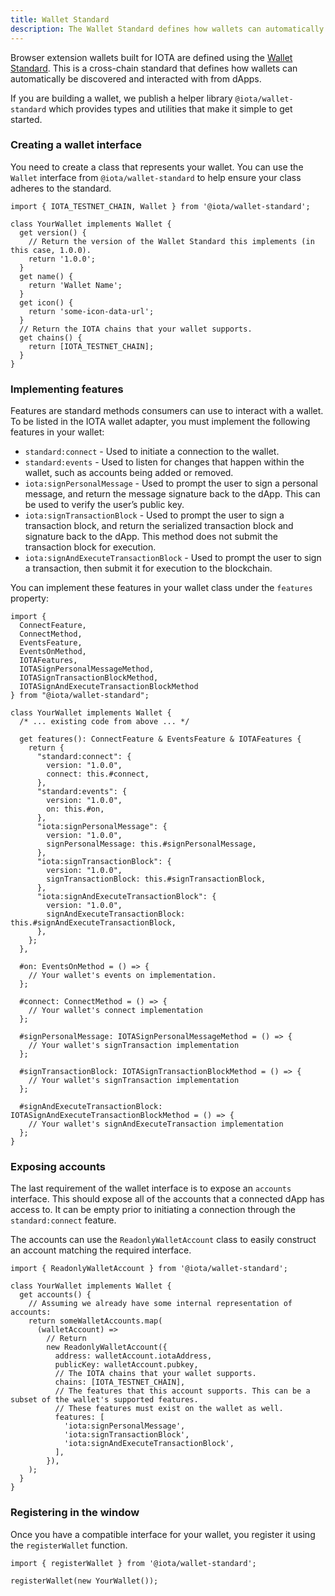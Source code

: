 ```yaml
---
title: Wallet Standard
description: The Wallet Standard defines how wallets can automatically be discovered and interacted with from dApps.
---
```


Browser extension wallets built for IOTA are defined using the [Wallet Standard](https://github.com/wallet-standard/wallet-standard/). This is a cross-chain standard that defines how wallets can automatically be discovered and interacted with from dApps.

If you are building a wallet, we publish a helper library `@iota/wallet-standard` which provides types and utilities that make it simple to get started.

### Creating a wallet interface

You need to create a class that represents your wallet. You can use the `Wallet` interface from
`@iota/wallet-standard` to help ensure your class adheres to the standard.

```tsx
import { IOTA_TESTNET_CHAIN, Wallet } from '@iota/wallet-standard';

class YourWallet implements Wallet {
  get version() {
    // Return the version of the Wallet Standard this implements (in this case, 1.0.0).
    return '1.0.0';
  }
  get name() {
    return 'Wallet Name';
  }
  get icon() {
    return 'some-icon-data-url';
  }
  // Return the IOTA chains that your wallet supports.
  get chains() {
    return [IOTA_TESTNET_CHAIN];
  }
}
```

### Implementing features

Features are standard methods consumers can use to interact with a wallet. To be listed in the IOTA
wallet adapter, you must implement the following features in your wallet:

- `standard:connect` - Used to initiate a connection to the wallet.
- `standard:events` - Used to listen for changes that happen within the wallet, such as accounts
  being added or removed.
- `iota:signPersonalMessage` - Used to prompt the user to sign a personal message, and return the
  message signature back to the dApp. This can be used to verify the user’s public key.
- `iota:signTransactionBlock` - Used to prompt the user to sign a transaction block, and return the
  serialized transaction block and signature back to the dApp. This method does not submit the
  transaction block for execution.
- `iota:signAndExecuteTransactionBlock` - Used to prompt the user to sign a transaction, then submit
  it for execution to the blockchain.

You can implement these features in your wallet class under the `features` property:

```tsx
import {
  ConnectFeature,
  ConnectMethod,
  EventsFeature,
  EventsOnMethod,
  IOTAFeatures,
  IOTASignPersonalMessageMethod,
  IOTASignTransactionBlockMethod,
  IOTASignAndExecuteTransactionBlockMethod
} from "@iota/wallet-standard";

class YourWallet implements Wallet {
  /* ... existing code from above ... */

  get features(): ConnectFeature & EventsFeature & IOTAFeatures {
    return {
      "standard:connect": {
        version: "1.0.0",
        connect: this.#connect,
      },
      "standard:events": {
        version: "1.0.0",
        on: this.#on,
      },
      "iota:signPersonalMessage": {
        version: "1.0.0",
        signPersonalMessage: this.#signPersonalMessage,
      },
      "iota:signTransactionBlock": {
        version: "1.0.0",
        signTransactionBlock: this.#signTransactionBlock,
      },
      "iota:signAndExecuteTransactionBlock": {
        version: "1.0.0",
        signAndExecuteTransactionBlock: this.#signAndExecuteTransactionBlock,
      },
    };
  },

  #on: EventsOnMethod = () => {
    // Your wallet's events on implementation.
  };

  #connect: ConnectMethod = () => {
    // Your wallet's connect implementation
  };

  #signPersonalMessage: IOTASignPersonalMessageMethod = () => {
    // Your wallet's signTransaction implementation
  };

  #signTransactionBlock: IOTASignTransactionBlockMethod = () => {
    // Your wallet's signTransaction implementation
  };

  #signAndExecuteTransactionBlock: IOTASignAndExecuteTransactionBlockMethod = () => {
    // Your wallet's signAndExecuteTransaction implementation
  };
}
```

### Exposing accounts

The last requirement of the wallet interface is to expose an `accounts` interface. This should
expose all of the accounts that a connected dApp has access to. It can be empty prior to initiating
a connection through the `standard:connect` feature.

The accounts can use the `ReadonlyWalletAccount` class to easily construct an account matching the
required interface.

```tsx
import { ReadonlyWalletAccount } from '@iota/wallet-standard';

class YourWallet implements Wallet {
  get accounts() {
    // Assuming we already have some internal representation of accounts:
    return someWalletAccounts.map(
      (walletAccount) =>
        // Return
        new ReadonlyWalletAccount({
          address: walletAccount.iotaAddress,
          publicKey: walletAccount.pubkey,
          // The IOTA chains that your wallet supports.
          chains: [IOTA_TESTNET_CHAIN],
          // The features that this account supports. This can be a subset of the wallet's supported features.
          // These features must exist on the wallet as well.
          features: [
            'iota:signPersonalMessage',
            'iota:signTransactionBlock',
            'iota:signAndExecuteTransactionBlock',
          ],
        }),
    );
  }
}
```

### Registering in the window

Once you have a compatible interface for your wallet, you register it using the `registerWallet`
function.

```tsx
import { registerWallet } from '@iota/wallet-standard';

registerWallet(new YourWallet());
```
